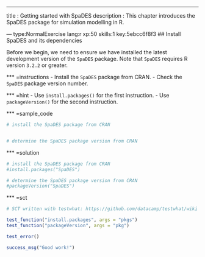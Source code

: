 ---
title       : Getting started with SpaDES
description : This chapter introduces the SpaDES package for simulation modelling in R.

--- type:NormalExercise lang:r xp:50 skills:1 key:5ebcc6f8f3
## Install SpaDES and its dependencies

Before we begin, we need to ensure we have installed the latest development version of the `SpaDES` package.
Note that `SpaDES` requires R version `3.2.2` or greater.

*** =instructions
- Install the `SpaDES` package from CRAN.
- Check the `SpaDES` package version number.

*** =hint
- Use `install.packages()` for the first instruction.
- Use `packageVersion()` for the second instruction.

*** =sample_code
```r
# install the SpaDES package from CRAN


# determine the SpaDES package version from CRAN

```

*** =solution
```r
# install the SpaDES package from CRAN
#install.packages("SpaDES")

# determine the SpaDES package version from CRAN
#packageVersion("SpaDES")
```

*** =sct
```r
# SCT written with testwhat: https://github.com/datacamp/testwhat/wiki

test_function("install.packages", args = "pkgs")
test_function("packageVersion", args = "pkg")

test_error()

success_msg("Good work!")
```
